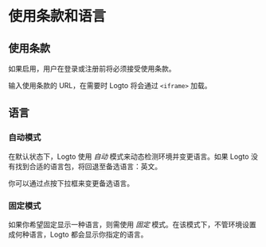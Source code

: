 # 使用条款和语言


<SaveChanges />

## 使用条款

如果启用，用户在登录或注册前将必须接受使用条款。

输入使用条款的 URL，在需要时 Logto 将会通过 `<iframe>` 加载。

## 语言

### 自动模式

在默认状态下，Logto 使用 _自动_ 模式来动态检测环境并变更语言。如果 Logto 没有找到合适的语言包，将回退至备选语言：英文。

你可以通过点按下拉框来变更备选语言。

### 固定模式

如果你希望固定显示一种语言，则需使用 _固定_ 模式。在该模式下，不管环境设置成何种语言，Logto 都会显示你指定的语言。

